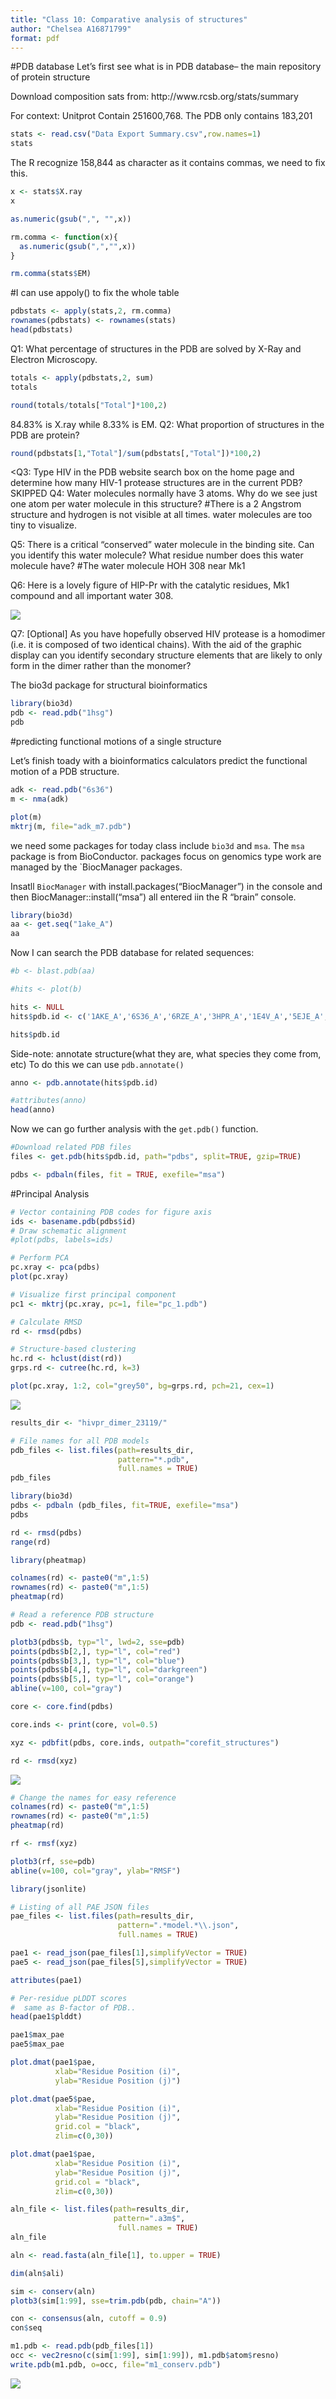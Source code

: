 ```yaml
---
title: "Class 10: Comparative analysis of structures"
author: "Chelsea A16871799"
format: pdf
---
```


#PDB database
Let's first see what is in PDB database-- the main repository of protein structure

Download composition sats from: http://www.rcsb.org/stats/summary

For context: Unitprot Contain 251600,768. The PDB only contains 183,201
```r
stats <- read.csv("Data Export Summary.csv",row.names=1)
stats
```
The R recognize 158,844 as character as it contains commas, we need to fix this.
```r
x <- stats$X.ray
x
```
```r
as.numeric(gsub(",", "",x))
```

```r
rm.comma <- function(x){
  as.numeric(gsub(",","",x))
}
```
```r
rm.comma(stats$EM)
``` 
#I can use appoly() to fix the whole table
```r
pdbstats <- apply(stats,2, rm.comma)
rownames(pdbstats) <- rownames(stats)
head(pdbstats)
```

Q1: What percentage of structures in the PDB are solved by X-Ray and Electron Microscopy.
```r
totals <- apply(pdbstats,2, sum)
totals
```
```r
round(totals/totals["Total"]*100,2)
```
84.83% is X.ray while 8.33% is EM.
Q2: What proportion of structures in the PDB are protein?
```r
round(pdbstats[1,"Total"]/sum(pdbstats[,"Total"])*100,2)
```
<Q3: Type HIV in the PDB website search box on the home page and determine how many HIV-1 protease structures are in the current PDB? SKIPPED
Q4: Water molecules normally have 3 atoms. Why do we see just one atom per water molecule in this structure?
#There is a 2 Angstrom structure and hydrogen is not visible at all times. water molecules are too tiny to visualize.

Q5: There is a critical “conserved” water molecule in the binding site. Can you identify this water molecule? What residue number does this water molecule have?
#The water molecule HOH 308 near Mk1

Q6: 
Here is a lovely figure of HIP-Pr with the catalytic residues, Mk1 compound and all important water 308.

![](1HSG.png)

Q7: [Optional] As you have hopefully observed HIV protease is a homodimer (i.e. it is composed of two identical chains). With the aid of the graphic display can you identify secondary structure elements that are likely to only form in the dimer rather than the monomer?

The bio3d package for structural bioinformatics
```r
library(bio3d)
pdb <- read.pdb("1hsg")
pdb
```
#predicting functional motions of a single structure

Let's finish toady with a bioinformatics calculators predict the functional motion of a PDB structure. 
```r
adk <- read.pdb("6s36")
m <- nma(adk)
```
```r
plot(m)
mktrj(m, file="adk_m7.pdb")
```
we need some packages for today class include `bio3d` and `msa`.
The `msa` package is from BioConductor. packages focus on genomics type work are managed by the `BiocManager packages.

Insatll `BiocManager` with install.packages("BiocManager") in the console and then BiocManager::install("msa") all entered iin the R "brain" console.
```r
library(bio3d)
aa <- get.seq("1ake_A")
aa
```
Now I can search the PDB database for related sequences:
```r
#b <- blast.pdb(aa)
```
```r
#hits <- plot(b)
```
```r
hits <- NULL
hits$pdb.id <- c('1AKE_A','6S36_A','6RZE_A','3HPR_A','1E4V_A','5EJE_A','1E4Y_A','3X2S_A','6HAP_A','6HAM_A','4K46_A','3GMT_A','4PZL_A')

```
```r
hits$pdb.id
```
Side-note: annotate structure(what they are, what species they come from, etc)
To do this we can use `pdb.annotate()`
```r
anno <- pdb.annotate(hits$pdb.id)
```
```r
#attributes(anno)
head(anno)
```
Now we can go further analysis with the `get.pdb()` function. 

```r
#Download related PDB files
files <- get.pdb(hits$pdb.id, path="pdbs", split=TRUE, gzip=TRUE)
```
```r
pdbs <- pdbaln(files, fit = TRUE, exefile="msa")
```
#Principal Analysis

```r
# Vector containing PDB codes for figure axis
ids <- basename.pdb(pdbs$id)
# Draw schematic alignment
#plot(pdbs, labels=ids)
```

```r
# Perform PCA
pc.xray <- pca(pdbs)
plot(pc.xray)
```
```r
# Visualize first principal component
pc1 <- mktrj(pc.xray, pc=1, file="pc_1.pdb")
```
```r
# Calculate RMSD
rd <- rmsd(pdbs)

# Structure-based clustering
hc.rd <- hclust(dist(rd))
grps.rd <- cutree(hc.rd, k=3)

plot(pc.xray, 1:2, col="grey50", bg=grps.rd, pch=21, cex=1)
```

![](HIVPR_MONOMER.png)
```r
results_dir <- "hivpr_dimer_23119/"

# File names for all PDB models
pdb_files <- list.files(path=results_dir,
                        pattern="*.pdb",
                        full.names = TRUE)
pdb_files
```

```r
library(bio3d)
pdbs <- pdbaln (pdb_files, fit=TRUE, exefile="msa")
pdbs
```
```r
rd <- rmsd(pdbs)
range(rd)
```
```r
library(pheatmap)

colnames(rd) <- paste0("m",1:5)
rownames(rd) <- paste0("m",1:5)
pheatmap(rd)
```
```r
# Read a reference PDB structure
pdb <- read.pdb("1hsg")
```
```r
plotb3(pdbs$b, typ="l", lwd=2, sse=pdb)
points(pdbs$b[2,], typ="l", col="red")
points(pdbs$b[3,], typ="l", col="blue")
points(pdbs$b[4,], typ="l", col="darkgreen")
points(pdbs$b[5,], typ="l", col="orange")
abline(v=100, col="gray")

```
```r
core <- core.find(pdbs)
```
```r
core.inds <- print(core, vol=0.5)
```
```r
xyz <- pdbfit(pdbs, core.inds, outpath="corefit_structures")
```
```r
rd <- rmsd(xyz)
```
![](HIVPR_DIMER_23119.png)

```r
# Change the names for easy reference
colnames(rd) <- paste0("m",1:5)
rownames(rd) <- paste0("m",1:5)
pheatmap(rd)
```
```r
rf <- rmsf(xyz)

plotb3(rf, sse=pdb)
abline(v=100, col="gray", ylab="RMSF")
```
```r
library(jsonlite)

# Listing of all PAE JSON files
pae_files <- list.files(path=results_dir,
                        pattern=".*model.*\\.json",
                        full.names = TRUE)
```
```r
pae1 <- read_json(pae_files[1],simplifyVector = TRUE)
pae5 <- read_json(pae_files[5],simplifyVector = TRUE)

attributes(pae1)
```
```r
# Per-residue pLDDT scores 
#  same as B-factor of PDB..
head(pae1$plddt) 
```
```r
pae1$max_pae
pae5$max_pae
```
```r
plot.dmat(pae1$pae, 
          xlab="Residue Position (i)",
          ylab="Residue Position (j)")
```
```r
plot.dmat(pae5$pae, 
          xlab="Residue Position (i)",
          ylab="Residue Position (j)",
          grid.col = "black",
          zlim=c(0,30))
```
```r
plot.dmat(pae1$pae, 
          xlab="Residue Position (i)",
          ylab="Residue Position (j)",
          grid.col = "black",
          zlim=c(0,30))
```
```r
aln_file <- list.files(path=results_dir,
                       pattern=".a3m$",
                        full.names = TRUE)
aln_file
```
```r
aln <- read.fasta(aln_file[1], to.upper = TRUE)
```
```r
dim(aln$ali)
```
```r
sim <- conserv(aln)
plotb3(sim[1:99], sse=trim.pdb(pdb, chain="A"))
```
```r
con <- consensus(aln, cutoff = 0.9)
con$seq
```
```r
m1.pdb <- read.pdb(pdb_files[1])
occ <- vec2resno(c(sim[1:99], sim[1:99]), m1.pdb$atom$resno)
write.pdb(m1.pdb, o=occ, file="m1_conserv.pdb")
```
![](M1_CONSERV.PDB.png)




